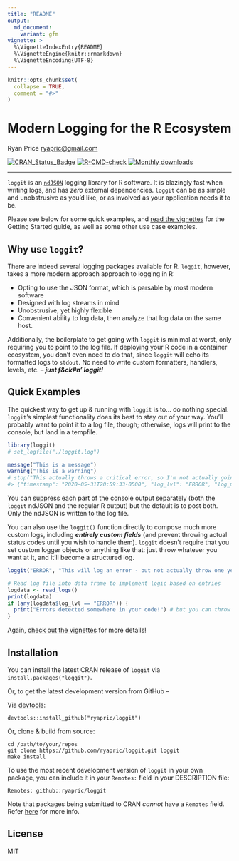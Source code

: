 ```yaml
---
title: "README"
output:
  md_document:
    variant: gfm
vignette: >
  %\VignetteIndexEntry{README}
  %\VignetteEngine{knitr::rmarkdown}
  %\VignetteEncoding{UTF-8}
---
```


```r
knitr::opts_chunk$set(
  collapse = TRUE,
  comment = "#>"
)
```

Modern Logging for the R Ecosystem
==================================
Ryan Price <ryapric@gmail.com>

<!-- badges: start -->
[![CRAN\_Status\_Badge](http://www.r-pkg.org/badges/version/loggit)](https://cran.r-project.org/package=loggit)
[![R-CMD-check](https://github.com/ryapric/loggit/workflows/R-CMD-check/badge.svg)](https://github.com/ryapric/loggit/actions)
[![Monthly downloads](https://cranlogs.r-pkg.org/badges/loggit)](https://cran.r-project.org/package=loggit)
<!-- badges: end -->

------------------------------------------------------------------------

`loggit` is an [`ndJSON`](https://github.com/ndjson/ndjson-spec) logging library
for R software. It is blazingly fast when writing logs, and has _zero_ external
dependencies. `loggit` can be as simple and unobstrusive as you'd like, or as
involved as your application needs it to be.

Please see below for some quick examples, and [read the
vignettes](https://cran.r-project.org/web/packages/loggit/vignettes/) for the
Getting Started guide, as well as some other use case examples.

Why use `loggit`?
-----------------

There are indeed several logging packages available for R. `loggit`, however,
takes a more modern approach approach to logging in R:

- Opting to use the JSON format, which is parsable by most modern software
- Designed with log streams in mind
- Unobstrusive, yet highly flexible
- Convenient ability to log data, then analyze that log data on the same host.

Additionally, the boilerplate to get going with `loggit` is minimal at worst,
only requiring you to point to the log file. If deploying your R code in a
container ecosystem, you don't even need to do that, since `loggit` will
echo its formatted logs to `stdout`. No need to write custom formatters,
handlers, levels, etc. -- ***just f&ck#n' loggit!***

Quick Examples
--------------

The quickest way to get up & running with `loggit` is to... do nothing special.
`loggit`'s simplest functionality does its best to stay out of your way. You'll
probably want to point it to a log file, though; otherwise, logs will print to
the console, but land in a tempfile.

```r
library(loggit)
# set_logfile("./loggit.log")

message("This is a message")
warning("This is a warning")
# stop("This actually throws a critical error, so I'm not actually going to run it here :)"))
#> {"timestamp": "2020-05-31T20:59:33-0500", "log_lvl": "ERROR", "log_msg": "This actually throws a critical error, so I'm not actually going to run it here :)"}

```

You can suppress each part of the console output separately (both the `loggit`
ndJSON and the regular R output) but the default is to post both. Only the
ndJSON is written to the log file.

You can also use the `loggit()` function directly to compose much more custom
logs, including ***entirely custom fields*** (and prevent throwing actual status
codes until you wish to handle them). `loggit` doesn't require that you set
custom logger objects or anything like that: just throw whatever you want at it,
and it'll become a structured log.

```r
loggit("ERROR", "This will log an error - but not actually throw one yet", rows = nrow(iris), anything_else = "you want to include")

# Read log file into data frame to implement logic based on entries
logdata <- read_logs()
print(logdata)
if (any(logdata$log_lvl == "ERROR")) {
  print("Errors detected somewhere in your code!") # but you can throw a stop() here, too, for example
}
```

Again, [check out the
vignettes](https://cran.r-project.org/web/packages/loggit/vignettes/) for more
details!

Installation
------------

You can install the latest CRAN release of `loggit` via
`install.packages("loggit")`.

Or, to get the latest development version from GitHub --

Via [devtools](https://github.com/hadley/devtools):

    devtools::install_github("ryapric/loggit")

Or, clone & build from source:

    cd /path/to/your/repos
    git clone https://github.com/ryapric/loggit.git loggit
    make install

To use the most recent development version of `loggit` in your own package, you
can include it in your `Remotes:` field in your DESCRIPTION file:

    Remotes: github::ryapric/loggit

Note that packages being submitted to CRAN *cannot* have a `Remotes` field.
Refer
[here](https://cran.r-project.org/web/packages/devtools/vignettes/dependencies.html)
for more info.

License
-------

MIT
